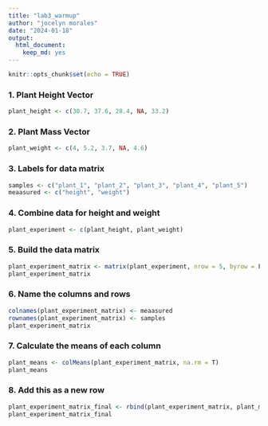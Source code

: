 ```yaml
---
title: "lab3_warmup"
author: "jocelyn morales"
date: "2024-01-18"
output: 
  html_document: 
    keep_md: yes
---
```


```r
knitr::opts_chunk$set(echo = TRUE)
```

### 1. Plant Height Vector 

```r
plant_height <- c(30.7, 37.6, 28.4, NA, 33.2)
```

### 2. Plant Mass Vector 

```r
plant_weight <- c(4, 5.2, 3.7, NA, 4.6)
```

### 3. Labels for data matrix 

```r
samples <- c("plant_1", "plant_2", "plant_3", "plant_4", "plant_5")
meaasured <- c("height", "weight")
```

### 4. Combine data for height and weight 

```r
plant_experiment <- c(plant_height, plant_weight)
```

### 5. Build the data matrix 

```r
plant_experiment_matrix <- matrix(plant_experiment, nrow = 5, byrow = F)
plant_experiment_matrix
```
### 6. Name the columns and rows 

```r
colnames(plant_experiment_matrix) <- meaasured
rownames(plant_experiment_matrix) <- samples
plant_experiment_matrix
```

### 7. Calculate the means of each column 

```r
plant_means <- colMeans(plant_experiment_matrix, na.rm = T)
plant_means
```

### 8. Add this as a new row 

```r
plant_experiment_matrix_final <- rbind(plant_experiment_matrix, plant_means)
plant_experiment_matrix_final
```


